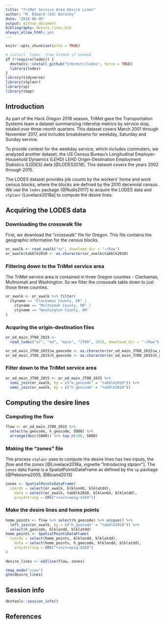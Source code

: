 ```yaml
---
title: "TriMet Service Area Desire Lines"
author: "M. Edward (Ed) Borasky"
date: "2018-06-06"
output: github_document
bibliography: desire_lines.bib
always_allow_html: yes
---
```


```r
knitr::opts_chunk$set(echo = TRUE)

# install `lodes` from GitHub if needed
if (!require(lodes)) {
  devtools::install_github("hrbrmstr/lodes", force = TRUE)
  library(lodes)
}
library(tidyverse)
library(stplanr)
library(sp)
library(tmap)
```
## Introduction
As part of the Hack Oregon 2018 season, TriMet gave the Transportation Systems team a dataset summarizing ridership metrics by service stop, totaled over three-month quarters. This dataset covers March 2001 through November 2017, and includes breakdowns for weekday, Saturday and Sunday service.

To provide context for the weekday service, which includes commuters, we analyzed another dataset, the US Census Bureau's Longitudinal Employer-Household Dynamics (LEHD) LEHD Origin-Destination Employment Statistics (LODES) data [@LODES2018]. This dataset covers the years 2002 through 2015.

The LODES dataset provides job counts by the workers' home and work census blocks, where the blocks are defined by the 2010 decennial census. We use the `lodes` package {@Rudis2017] to acquire the LODES data and `stplanr` [Lovelace2018a] to compute the desire lines.

## Acquiring the LODES data

### Downloading the crosswalk file
First, we download the "crosswalk" file for Oregon. This file contains the geographic information for the census blocks.
```r
or_xwalk <- read_xwalk("or", download_dir = "~/Raw")
or_xwalk$tabblk2010 <- as.character(or_xwalk$tabblk2010) 
```

### Filtering down to the TriMet service area
The TriMet service area is contained in three Oregon counties - Clackamas, Multnomah and Washington. So we filter the crosswalk table down to just those three counties.
```r
or_xwalk <- or_xwalk %>% filter(
  ctyname == "Clackamas County, OR" |
    ctyname == "Multnomah County, OR" |
    ctyname == "Washington County, OR"
)
```

### Acquring the origin-destination files
```r
or_od_main_JT00_2015 <- 
  read_lodes("or", "od", "main", "JT00", 2015, download_dir = "~/Raw")

or_od_main_JT00_2015$w_geocode <- as.character(or_od_main_JT00_2015$w_geocode)
or_od_main_JT00_2015$h_geocode <- as.character(or_od_main_JT00_2015$h_geocode)
```

### Filter down to the TriMet service area
```r
or_od_main_JT00_2015 <- or_od_main_JT00_2015 %>% 
  semi_join(or_xwalk, by = c("w_geocode" = "tabblk2010")) %>% 
  semi_join(or_xwalk, by = c("h_geocode" = "tabblk2010"))
```

## Computing the desire lines

### Computing the flow
```r
flow <- or_od_main_JT00_2015 %>%  
  select(w_geocode, h_geocode, S000) %>% 
  arrange(desc(S000)) %>% top_n(200, S000)
```

### Making the "zones" file
The process `stplanr` uses to compute the desire lines has two inputs, the _flow_ and the _zones_ [@Lovelace2018a, vignette "Introducing stplanr"]. The `zones` data frame is a SpatialPointsDataFrame as defined by the `sp` package [@Pebesma2005, @Bivand2013]
```r
zones <- SpatialPointsDataFrame(
  coords = select(or_xwalk, blklondd, blklatdd),
    data = select(or_xwalk, tabblk2010, blklondd, blklatdd),
    proj4string = CRS("+init=epsg:4269"))
```

### Make the desire lines and home points
```r
home_points <- flow %>% select(h_geocode) %>% unique() %>% 
  left_join(or_xwalk, by = c("h_geocode" = "tabblk2010")) %>% 
  select(h_geocode, blklondd, blklatdd)
home_points <- SpatialPointsDataFrame(
  coords = select(home_points, blklondd, blklatdd),
    data = select(home_points, h_geocode, blklondd, blklatdd),
    proj4string = CRS("+init=epsg:4269")
)
  
desire_lines <- od2line(flow, zones)
```

```r
tmap_mode("view")
qtm(desire_lines)

```

## Session info
```r
devtools::session_info()
```
## References
